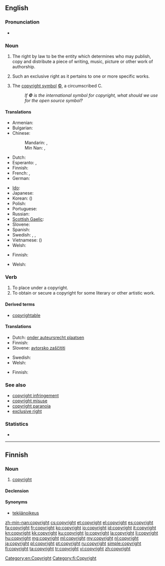 {{selfref|For Wiktionary's copyrights, see [[Wiktionary:Copyrights]]}}
==English==
{{wikipedia}}

===Pronunciation===
* {{audio|en-us-copyright.ogg|Audio (US)}}

===Noun===
{{en-noun|-|s}}

# {{uncountable}} The right by law to be the entity which determines who may publish, copy and distribute a piece of writing, music, picture or other work of authorship.
# {{countable}} Such an exclusive right as it pertains to one or more specific works.
# {{countable}} The [[copyright symbol]] [[©]], a circumscribed C.
#: ''If '''©''' is the international symbol for copyright, what should we use for the open source symbol?''

====Translations====
{{trans-top|right to publish}}
* Armenian: {{t|hy|հեղինակային իրավունք|tr=heġinakayin iravunk'|sc=Armn}}
* Bulgarian: {{t|bg|авторско право|n|tr=ávtorsko právo}}
* Chinese:
*: Mandarin: {{t|zh|版權|sc=Hani}}, {{t|zh|版权|tr=bǎnquán|sc=Hani}}
*: Min Nan: {{tø|nan|版權|sc=Hans}}, {{tø|nan|版权|tr=pán-kôan|sc=Hans}}
* Dutch: {{t|nl|auteursrecht|n}}
* Esperanto: {{t-|eo|aŭtorrajto|xs=Esperanto}}, {{t-|eo|kopirajto|xs=Esperanto}}
* Finnish: {{t+|fi|tekijänoikeus}}
* French: {{qualifier|right always owned by the author}} {{t|fr|droit d'auteur|m}}, {{qualifier|right attached to the work}} {{t|fr|copyright|m}}
* German: {{t+|de|Urheberrecht|n}}
{{trans-mid}}
* [[Ido]]: {{t|io|autoryuro}}
* Japanese: {{t|ja|著作権|tr=ちょさくけん, chosakuken|sc=Jpan}}
* Korean: {{t|ko|저작권|tr=jeojakgwon|sc=Kore}} ({{t|ko|著作權|sc=Kore}})
* Polish: {{t|pl|prawo autorskie|n}}
* Portuguese: {{t|pt|direitos autorais|m|pl}}
* Russian: {{t+|ru|авторское право|n|tr=ávtorskoje právo}}
* [[Scottish Gaelic]]: {{t-|gd|dlighe-sgrìobhaidh|f|xs=Scottish Gaelic}}
* Slovene: {{t|sl|avtorske pravice|f|p}}
* Spanish: {{t|es|derechos de autor|m|pl}}
* Swedish: {{t-|sv|copyright|c}}, {{t|sv|upphovsrätt|c}}, {{t|sv|upphovsrättsskydd|n}}
* Vietnamese: {{t|vi|bản quyền}} ({{t|vi|版權}})
* Welsh: {{t|cy|hawlfraint|f|xs=Welsh}}
{{trans-bottom}}

{{trans-top|symbol ©}}
* Finnish: {{t-|fi|tekijänoikeusmerkki}}
{{trans-mid}}
* Welsh: {{t|cy|symbol hawlfraint|f|xs=Welsh}}
{{trans-bottom}}

===Verb===
{{en-verb}}

# To place under a copyright.
# To obtain or secure a copyright for some literary or other artistic work.

====Derived terms====
* [[copyrightable]]

====Translations====
{{trans-top|place under a copyright}}
* Dutch: [[onder auteursrecht plaatsen]]
* Finnish: {{t|fi|suojata tekijänoikeudella}}
* Slovene: [[avtorsko zaščititi]]
{{trans-mid}}
* Swedish: {{t|sv|upphovsrättsskydda}}
* Welsh: {{t|cy|hawlfreintio|xs=Welsh}}
{{trans-bottom}}

{{trans-top|obtain a copyright}}
* Finnish: {{t|fi|suojata tekijänoikeudella}}
{{trans-mid}}
{{trans-bottom}}

===See also===
* [[copyright infringement]]
* [[copyright misuse]]
* [[copyright paranoia]]
* [[exclusive right]]

===Statistics===
* {{rank|remember|fair|blood|526|copyright|4|late|bed}}

----

==Finnish==

===Noun===
{{fi-noun}}

# [[#English|copyright]]

====Declension====
{{fi-decl-risti|copyright}}

====Synonyms====
* [[tekijänoikeus]]

[[Category:en:Copyright]]
[[Category:fi:Copyright]]

[[zh-min-nan:copyright]]
[[cs:copyright]]
[[et:copyright]]
[[el:copyright]]
[[es:copyright]]
[[fa:copyright]]
[[fr:copyright]]
[[ko:copyright]]
[[io:copyright]]
[[id:copyright]]
[[it:copyright]]
[[kn:copyright]]
[[kk:copyright]]
[[ku:copyright]]
[[lo:copyright]]
[[la:copyright]]
[[li:copyright]]
[[hu:copyright]]
[[mg:copyright]]
[[ml:copyright]]
[[my:copyright]]
[[nl:copyright]]
[[ja:copyright]]
[[pl:copyright]]
[[pt:copyright]]
[[ru:copyright]]
[[simple:copyright]]
[[fi:copyright]]
[[ta:copyright]]
[[tr:copyright]]
[[vi:copyright]]
[[zh:copyright]]